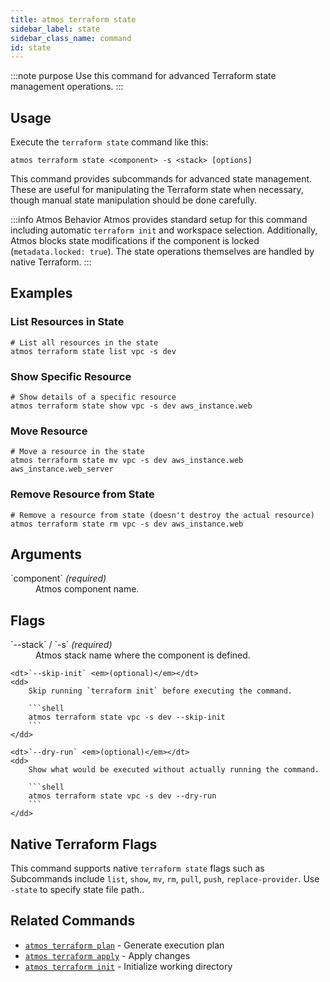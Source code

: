 ```yaml
---
title: atmos terraform state
sidebar_label: state
sidebar_class_name: command
id: state
---
```


:::note purpose
Use this command for advanced Terraform state management operations.
:::

<Screengrab title="atmos terraform state --help" slug="atmos-terraform-state--help" />

## Usage

Execute the `terraform state` command like this:

```shell
atmos terraform state <component> -s <stack> [options]
```

This command provides subcommands for advanced state management. These are useful for manipulating the Terraform state when necessary, though manual state manipulation should be done carefully.

:::info Atmos Behavior
Atmos provides standard setup for this command including automatic `terraform init` and workspace selection. Additionally, Atmos blocks state modifications if the component is locked (`metadata.locked: true`). The state operations themselves are handled by native Terraform.
:::
## Examples

### List Resources in State

```shell
# List all resources in the state
atmos terraform state list vpc -s dev
```

### Show Specific Resource

```shell
# Show details of a specific resource
atmos terraform state show vpc -s dev aws_instance.web
```

### Move Resource

```shell
# Move a resource in the state
atmos terraform state mv vpc -s dev aws_instance.web aws_instance.web_server
```

### Remove Resource from State

```shell
# Remove a resource from state (doesn't destroy the actual resource)
atmos terraform state rm vpc -s dev aws_instance.web
```

## Arguments

<dl>
    <dt>`component` <em>(required)</em></dt>
    <dd>
        Atmos component name.
    </dd>
</dl>

## Flags

<dl>
    <dt>`--stack` / `-s` <em>(required)</em></dt>
    <dd>
        Atmos stack name where the component is defined.
    </dd>

    <dt>`--skip-init` <em>(optional)</em></dt>
    <dd>
        Skip running `terraform init` before executing the command.

        ```shell
        atmos terraform state vpc -s dev --skip-init
        ```
    </dd>

    <dt>`--dry-run` <em>(optional)</em></dt>
    <dd>
        Show what would be executed without actually running the command.

        ```shell
        atmos terraform state vpc -s dev --dry-run
        ```
    </dd>
</dl>

## Native Terraform Flags

This command supports native `terraform state` flags such as Subcommands include `list`, `show`, `mv`, `rm`, `pull`, `push`, `replace-provider`. Use `-state` to specify state file path..

## Related Commands

- [`atmos terraform plan`](/cli/commands/terraform/plan) - Generate execution plan
- [`atmos terraform apply`](/cli/commands/terraform/apply) - Apply changes
- [`atmos terraform init`](/cli/commands/terraform/init) - Initialize working directory
